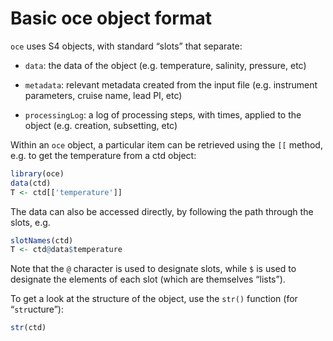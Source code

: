 # Basic oce object format

`oce` uses S4 objects, with standard "slots" that separate:

* `data`: the data of the object (e.g. temperature, salinity, pressure, etc)

* `metadata`: relevant metadata created from the input file (e.g. instrument parameters, cruise name, lead PI, etc)

* `processingLog`: a log of processing steps, with times, applied to the object (e.g. creation, subsetting, etc)

Within an `oce` object, a particular item can be retrieved using the `[[` method, e.g. to get the temperature from a ctd object:

```r
library(oce)
data(ctd)
T <- ctd[['temperature']]
```

The data can also be accessed directly, by following the path through the slots, e.g.

```r
slotNames(ctd)
T <- ctd@data$temperature
```

Note that the `@` character is used to designate slots, while `$` is used to designate the elements of each slot (which are themselves "lists"). 

To get a look at the structure of the object, use the `str()` function (for "`str`ucture"):
```r
str(ctd)
```

